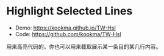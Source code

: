 # Highlight Selected Lines

- Demo: https://kookma.github.io/TW-Hsl
- Code: https://github.com/kookma/TW-Hsl

用来高亮代码的。你也可以用来截取展示某一条目的某几行内容。
